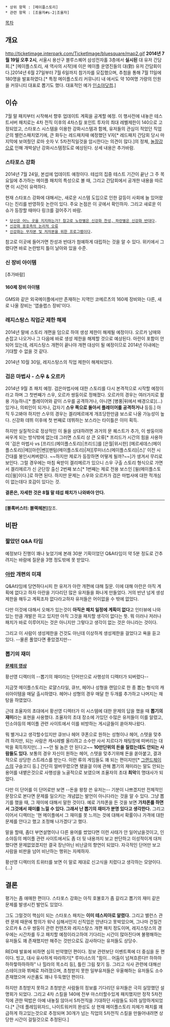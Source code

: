  * 상위 항목 : [메이플스토리]
 * 관련 항목 : [조율자#s-2|조율자]


[[목차]]

== 개요 ==
http://ticketimage.interpark.com/TicketImage/bluesquare/map2.gif
'''2014년 7월 19일 오후 2시''', 서울시 용산구 블루스퀘어 삼성전자홀 3층에서 '''실시된''' 대 유저 간담회.[* [메이플스토리, 새 역사의 시작]에 이은 메이플 운영진들의 대(對) 유저 간담회이다.]2014년 6월 27일부터 7월 6일까지 참가자를 모집했으며, 추첨을 통해 7월 11일에 180명을 발표하였다.[* 특정 메이플스토리 커뮤니티 내 에서도 약 10여명 가량의 인원을 커뮤니티 대표로 뽑기도 했다. 대표적인 예가 [[인소야닷컴]].]

== 이슈 ==
7월 말 패치부터 시작해서 향후 업데이트 계획을 공계할 예정. 이 행사전에 내놓은 테스트서버 패치로는 4차 전직 이후의 4차스킬 포인트 투자의 최대 레벨제한이 140으로 고정되었고, 스타포스 시스템을 이용한 강화시스템과 함께, 유저들의 관심이 적었던 직업군의 밸런스패치였기에, 큰 화두는 레드패치때 예정했던 V자[* 레드패치 간담회 당시 마지막에 보여줬던 로마 숫자 V. 5차전직일것을 암시한다는 의견이 많다.]의 정체, [[놀장강]]으로 인해 개박살난 강화시스템정도로 예상된다. 상세 내용은 추가바람.
=== 스타포스 강화 ===
2014년 7월 24일, 본섭에 업데이트 예정이다. 테섭의 집중 테스트 기간이 끝난 그 주 목요일에 추가하는 메이플 패치의 특성으로 볼 때, 그리고 간담회에서 공개한 내용을 따르면 이 시간이 유력하다.

현재 스타포스 강화에 대해서는, 새로운 시스템 도입으로 인한 갈등이 사회에 늘 있어왔다는 진리를 반영하듯 논란이 있다. 주요 논점은 이 곳에서 확인하자. 그리고 새로운 이슈가 등장할 때마다 링크를 걸어주기 바람.

 * [http://www.insoya.com/bbs/zboard.php?id=talkmaple_issue&no=5 당신은 어느 곳을 지지하는가? 참고로 노란별은 신강화 찬성, 파란별은 신강화 반대다].
 * [http://www.insoya.com/bbs/zboard.php?id=talkmaple&no=834633 신강화 옹호측의 논리적 오류]
 * [http://www.insoya.com/bbs/zboard.php?id=talkmaple&no=834218 신강화는 무자본 및 저자본을 위한 프로그램이다].

참고로 이곳에 들어가면 찬성과 반대가 첨예하게 대립하는 것을 알 수 있다. 위키에서 그랬다면 바로 논란방지 틀이 날아와 있을 수준.

=== 신 장비 아이템 ===

[추가바람]

==== 160제 장비 아이템 ====
GMS와 같은 외국메이플에서만 존재하는 지역인 코메르츠의 160제 장비와는 다른, 새로 나올 장비는 '앱솔랩스 장비'이다.

=== 레지스탕스 직업군 제한 해제 ===
2014년 말에 스토리 개편을 덤으로 하여 생성 제한이 해제될 예정이다. 오르카 남매와 손잡고 나오거나 그 다음에 바로 생성 제한을 해제할 것으로 예상된다. 아란이 포함이 안 되어 있는데, 레지스탕스 개편이 끝나야 개편 대상이 될 예정이므로 2014년 이내에는 기대할 수 없을 것 같다.

2014년 10월 30일, 레지스탕스의 직업 제한이 해제되었다.
=== 검은 마법사 - 스우 & 오르카 ===
2014년 9월 초 패치 예정. 검은마법사에 대한 스토리를 다시 본격적으로 시작할 예정이라고 하며 그 첫번째가 스우, 오르카 쌍둥이로 정해졌다. 오르카의 경우는 여러가지로 활용 가능하니[* 플레이어와 같이 스우를 공격하거나, 아니면 [병풍|뒤에서 배경으로](...) 있거나, 의뢰인이 되거나, 갑자기 '''스우 쪽으로 돌아서 플레이어를 공격하거나''' 등등.] 아직 두고봐야 하지만 스우의 경우는 겔리메르에게 개조당한만큼 보스로 나올 가능성이 높다. 신강화 데뷔 이후에 첫 번째로 데뷔하는 보스라는 타이틀은 이미 획득.

하지만 실질적으로 정상적인 이 둘을 상대하려면 과거의 문 퀘스트가 추가, 이 쌍둥이와 싸우게 되는 방식밖에 없는데 그러면 스토리 상 큰 오류[* 프리드가 시간의 힘을 사용하여 '검은 마법사 vs [프리드(메이플스토리)|프리드]를 [은월|위시한] [메르세데스(메이플스토리)|메][아란|벤][팬텀(메이플스토리)|져][루미너스(메이플스토리)|스]' 이전 시간대를 봉인시켜버렸다. ~~하지만 제로가 등장하면 어떻게 될까?~~]가 생겨서 무리로 보인다. 그럴 경우에는 마침 욕받이 겔리메르가 있으니 스우 구출 스토리 형식으로 가면서 겔리메르가 신 군단장 출신 2번째 보스[* 1번째는 제로 전용 보스인 [윌(메이플스토리)|윌]이다.]로 하면 된다. 하지만 문제는 스우와 오르카가 검은 마법사에 대한 적개심이 없는데다 호감이 있다는 것.

'''결론은, 자세한 것은 8월 말 테섭 패치가 나와봐야 안다.'''
---------------------------
'''[블록버스터: 블랙헤븐]'''참조.

== 비판 ==
=== 짧았던 Q&A 타임 ===
예정보다 진행이 꽤나 늦었기에 본래 30분 기획이었던 Q&A타임이 약 5분 정도로 간추려지는 바람에 질문을 3명 정도밖에 못 받았다.

=== [[아란]] 개편의 미재 ===
Q&A타임에 당연하다시피 한 유저가 아란 개편에 대해 질문. 이에 대해 아란은 아직 계획에 없다고 하자 아란을 기다리던 많은 유저들을 화나게 만들었다. 거의 반년 넘게 생성 제한을 해두고 계획조차 없다라고하자 유저들은 어이없을 수 밖에 없었다.

다만 이것에 대해서 오해가 있는것이 '''아직은 패치 일정에 계획이 없다'''고 인터뷰에 나와있는 만큼 개발은 히고 있지만 아직 그것을 패치할 생각이 없다는 뜻. 뭐 이러나 저러나 패치가 바로 이루어지는 것은 아니지만 그렇다고 생각이 없는 것은 아니라는 것이다.

그리고 이 사람이 생성제한을 건것도 아닌데 이상하게 생성제한을 걸었다고 욕을 듣고 있다. --물론 풀었다면 좋았겠지만--

=== '''뽑기의 재미''' ===
'''[http://www.insoya.com/bbs/zboard.php?id=ucc&divpage=10&sn=off&ss=on&sc=on&keyword=%EB%BD%91%EA%B8%B0&no=49839 문제의 영상]'''

황선영 디렉터의 {{{#red 위험한 발언}}}
--뽑기의 재미라는 단어만으로 사행성의 디렉터가 되버렸다--

지금껏 메이플스토리는 로얄스타일, 큐브, 헤어나 성형을 랜덤으로 한 종 뽑는 형식의 캐쉬아이템을 매달 출시하였다. 헤어나 성형의 경우 매달 한 두개를 추가하고 나머지는 재탕을 하였었다.

근데 조율자의 초대에서 황선영 디렉터가 이 시스템에 대한 문제의 답을 했을 때 '''뽑기의 재미'''라는 표현을 사용했다. 조율자의 초대 장소에 가있던 수많은 유저들이 이를 알렸고, 인소야등의 메이플 관련 사이트에서 이를 비방하는 게시글들이 쏟아져나왔다.

뭐 별거냐고 생각할수있지만 큐브나 헤어 쿠폰으로 원하는 성형이나 헤어, 스텟을 맞추려 하지만, 되는 사람은 캐시레벨 올리려고 소수만 사서 지르다가 채팅창에 떠버리는 대박을 획득하지만(...) ~~안 될 놈은 안 된다고~~ '''10만단위의 돈을 질렀는데도 안되는 사람들도 있다.''' 보통의 경우 자신이 원하는 헤어, 스텟을 맞추기위해 돈을 쏟아붙고, 결과적으로 상당한 스트레스를 받는다. 이런 류의 게임들도 꽤 되는 편이지만[* [[그랜드체이스]]의 구슬코디 등.] 간단히 얼버무렸으면 됐을걸 이에 관해 뽑기의 재미라는 말도 안되는 용어를 내뱉은것으로 사행성을 노골적으로 보였으며 조율자의 초대 '''최악'''의 명대사가 되었다.

다만 이 단어를 이 단어로만 보면 --돈을 왕창 쓴 유저는-- 기분이 나쁘겠지만 전체적인 문장으로 본다면 문제를 일으키는 개념없는 발언이 아니다라는 것을 알 수 있다. 그냥 뽑기를 했을 때, 그 재미에 대해서 말한 것이다. 예로 가챠폰을 든 것을 보면 '''가챠폰를 하면서 그것에서 재미를 느낄 수 있다. 그래서 난 뽑기의 재미가 분명 있다고 생각한다.''' 그리고 이어서 디렉터는 '현 메이플에서 그 재미를 못 느끼는 것에 대해서 확률이나 가격에 대한 문제를 안다고 했고 조정해 나가겠다'고 했다.

말을 할때, 좀더 부연설명이나 다른 용어를 썼었다면 이런 사태가 안 일어났을것이고, 인소야등의 메이플 관련 사이트에서도 좀 더 뒷 내용까지 보고 판단하고 이성적이게 대처했다면 문제없었겠지만 결국 장난아닌 비난글의 향연이 되었다. 자극적인 단어만 보고 사람을 비판을 넘어 비난하는 행위는 자제하자.

황선영 디렉터의 트위터를 보면 이 말로 제대로 신고식을 치렀다고 생각하는 모양이다.(...)
== 결론 ==
평가는 좀 애매한 편이다. 스타포스 강화는 아직 호불호가 좀 갈리고 뽑기의 재미 같은 문제를 발생시킨 발언도 있었다.

그도 그럴것이 핵심이 되는 스타포스 패치는 '''이미 테스피아로 알렸다.''' 그리고 밸런스 관련 문제 때문에 항의가 워낙 심해서인지 신직업은 안낸다고 못박았으며, 그나마 건질건 오르카 & 스우 쌍둥이 관련 컨텐츠와 레지스탕스 개편 패치 정도이며, 레지스탕스의 경우에는 시간차를 두고 패치할 예정이라고하여 기다리는 시간이 많아진다며 불평해하는 유저들도 꽤 존재했지만 해주는 것만으로도 감사하다는 유저들도 상당수.

RED때 발표에 비하면 심히 빈약했던 편이다. 정보 관련보단 이벤트쪽에 더 중심을 둔 편이다. 빙고, 대사 유사하게 따라하기[* 루미너스의 "힘이... 어둠이 넘쳐흐른다!! 하하하하하핳하하하하" 나 힐라의 목소리 등], 틀린 그림 찾기 등. 그리고 식사 관련에 대해선 스테이크와 뷔페로 차려졌으며, 초청받지 못한 일부유저들은 우울해하는 유저들도 소수 존재했으며 사은품도 꽤나 두둑했던 편이다.

하지만 초청받지 못하고 초청받은 사람들의 정보를 기다리던 유저들은 극히 실망했던 설명회가 되었다. 그리고 4차 스킬을 140에 전부 마스터할수있게 패치했지만 정작 5차전직에 관한 떡밥은 아예 내놓질 않아서 5차전직을 기대하던 사람들도 되려 실망하게되었다.[* 근데 플레임위자드, 나이트워커의 완성도 상 현재 메이플스토리 자체가 패치를 꽤 급하게 하고있는것으로 추정되며 30개가 넘는 직업의 5차전직 스킬을 만들어내려면 상당한 시간이 걸릴것으로 추정된다.]
